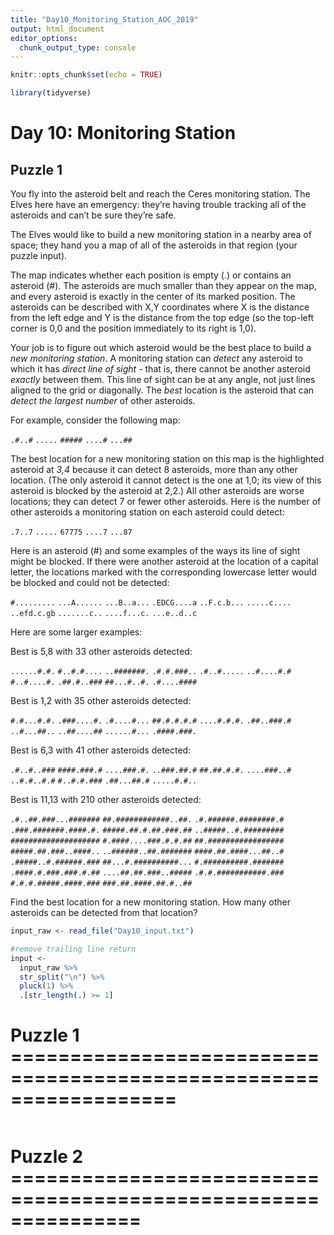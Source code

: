 ```yaml
---
title: "Day10_Monitoring_Station_AOC_2019"
output: html_document
editor_options: 
  chunk_output_type: console
---
```


```r
knitr::opts_chunk$set(echo = TRUE)

library(tidyverse)
```

# Day 10: Monitoring Station

## Puzzle 1

You fly into the asteroid belt and reach the Ceres monitoring station. The Elves here have an emergency: they're having trouble tracking all of the asteroids and can't be sure they're safe.

The Elves would like to build a new monitoring station in a nearby area of space; they hand you a map of all of the asteroids in that region (your puzzle input).

The map indicates whether each position is empty (.) or contains an asteroid (#). The asteroids are much smaller than they appear on the map, and every asteroid is exactly in the center of its marked position. The asteroids can be described with X,Y coordinates where X is the distance from the left edge and Y is the distance from the top edge (so the top-left corner is 0,0 and the position immediately to its right is 1,0).

Your job is to figure out which asteroid would be the best place to build a *new monitoring station*. A monitoring station can *detect* any asteroid to which it has *direct line of sight* - that is, there cannot be another asteroid *exactly* between them. This line of sight can be at any angle, not just lines aligned to the grid or diagonally. The *best* location is the asteroid that can *detect the largest number* of other asteroids.

For example, consider the following map:

`.#..#`
`.....`
`#####`
`....#`
`...##`

The best location for a new monitoring station on this map is the highlighted asteroid at *3,4* because it can detect 8 asteroids, more than any other location. (The only asteroid it cannot detect is the one at 1,0; its view of this asteroid is blocked by the asteroid at 2,2.) All other asteroids are worse locations; they can detect 7 or fewer other asteroids. Here is the number of other asteroids a monitoring station on each asteroid could detect:

`.7..7`
`.....`
`67775`
`....7`
`...87`

Here is an asteroid (#) and some examples of the ways its line of sight might be blocked. If there were another asteroid at the location of a capital letter, the locations marked with the corresponding lowercase letter would be blocked and could not be detected:

`#.........`
`...A......`
`...B..a...`
`.EDCG....a`
`..F.c.b...`
`.....c....`
`..efd.c.gb`
`.......c..`
`....f...c.`
`...e..d..c`

Here are some larger examples:


Best is 5,8 with 33 other asteroids detected:

`......#.#.`
`#..#.#....`
`..#######.`
`.#.#.###..`
`.#..#.....`
`..#....#.#`
`#..#....#.`
`.##.#..###`
`##...#..#.`
`.#....####`


Best is 1,2 with 35 other asteroids detected:

`#.#...#.#.`
`.###....#.`
`.#....#...`
`##.#.#.#.#`
`....#.#.#.`
`.##..###.#`
`..#...##..`
`..##....##`
`......#...`
`.####.###.`


Best is 6,3 with 41 other asteroids detected:

`.#..#..###`
`####.###.#`
`....###.#.`
`..###.##.#`
`##.##.#.#.`
`....###..#`
`..#.#..#.#`
`#..#.#.###`
`.##...##.#`
`.....#.#..`


Best is 11,13 with 210 other asteroids detected:

`.#..##.###...#######`
`##.############..##.`
`.#.######.########.#`
`.###.#######.####.#.`
`#####.##.#.##.###.##`
`..#####..#.#########`
`####################`
`#.####....###.#.#.##`
`##.#################`
`#####.##.###..####..`
`..######..##.#######`
`####.##.####...##..#`
`.#####..#.######.###`
`##...#.##########...`
`#.##########.#######`
`.####.#.###.###.#.##`
`....##.##.###..#####`
`.#.#.###########.###`
`#.#.#.#####.####.###`
`###.##.####.##.#..##`


Find the best location for a new monitoring station. How many other asteroids can be detected from that location?

```r
input_raw <- read_file("Day10_input.txt") 

#remove trailing line return
input <- 
  input_raw %>% 
  str_split("\n") %>% 
  pluck(1) %>% 
  .[str_length(.) >= 1]
```


# Puzzle 1 ==================================================================

```r

```




# Puzzle 2 ===============================================================


```r

```


